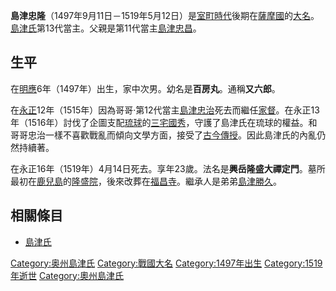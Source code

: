 {{japanese|japanese=島津 忠隆|kana=しまづ ただたか|romaji=Shimadsu Tadataka}}
'''島津忠隆'''（1497年9月11日－1519年5月12日）是[[室町時代|室町時代]]後期在[[薩摩國|薩摩國]]的[[大名_(稱謂)|大名]]。[[島津氏|島津氏]]第13代當主。父親是第11代當主[[島津忠昌|島津忠昌]]。

== 生平 ==
在[[明應_(日本)|明應]]6年（1497年）出生，家中次男。幼名是'''百房丸'''。通稱'''又六郎'''。

在[[永正|永正]]12年（1515年）因為哥哥‧第12代當主[[島津忠治|島津忠治]]死去而繼任[[家督|家督]]。在永正13年（1516年）討伐了企圖支配[[琉球|琉球]]的[[三宅國秀|三宅國秀]]，守護了島津氏在琉球的權益。和哥哥忠治一樣不喜歡戰亂而傾向文學方面，接受了[[古今傳授|古今傳授]]。因此島津氏的內亂仍然持續著。

在永正16年（1519年）4月14日死去。享年23歲。法名是'''興岳隆盛大禪定門'''。墓所最初在[[鹿兒島縣|鹿兒島]]的[[隆盛院|隆盛院]]，後來改葬在[[福昌寺|福昌寺]]。繼承人是弟弟[[島津勝久|島津勝久]]。

== 相關條目 ==
*[[島津氏|島津氏]]

{{島津氏歷代當主|||1515-1519}}

[[Category:奥州島津氏|Category:奥州島津氏]]
[[Category:戰國大名|Category:戰國大名]]
[[Category:1497年出生|Category:1497年出生]]
[[Category:1519年逝世|Category:1519年逝世]]
[[Category:奧州島津氏|Category:奧州島津氏]]